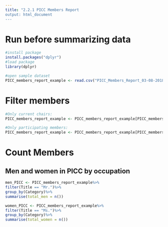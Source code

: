 ---
title: "2.2.1 PICC Members Report
output: html_document
---

# Run before summarizing data
```{r}
#install package
install.packages("dplyr")
#load package
library(dplyr)

#open sample dataset
PICC_members_report_example <- read.csv("PICC_Members_Report_03-08-2018.csv", header = T, stringsAsFactors = F)

```

# Filter members
```{r}
#Only current chairs:
PICC_members_report_example <- PICC_members_report_example[PICC_members_report_example$Is.Current.Chair != "No",]

#Only participating members:
PICC_members_report_example <- PICC_members_report_example[PICC_members_report_example$Date.Left == "",]
```

# Count Members 
## Men and women in PICC by occupation
```{r}
men_PICC <- PICC_members_report_example%>%
filter(Title == "Mr.")%>%
group_by(Category)%>%
summarise(total_men = n())

women_PICC <- PICC_members_report_example%>%
filter(Title == "Ms.")%>%
group_by(Category)%>%
summarise(total_women = n())

```



